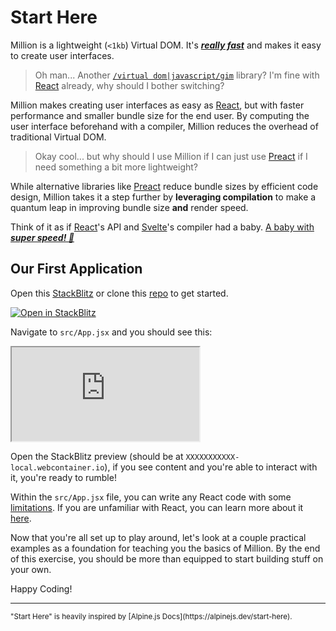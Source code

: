 # Start Here


Million is a lightweight (`<1kb`) Virtual DOM. It's [_**really fast**_](https://millionjs.org/benchmarks) and makes it easy to create user interfaces.

> Oh man... Another [`/virtual dom|javascript/gim`](https://regexr.com/6mr5f) library? I'm fine with [React](https://reactjs.org) already, why should I bother switching?

Million makes creating user interfaces as easy as [React](https://reactjs.org), but with faster performance and smaller bundle size for the end user. By computing the user interface beforehand with a compiler, Million reduces the overhead of traditional Virtual DOM.

> Okay cool... but why should I use Million if I can just use [Preact](https://preactjs.com/) if I need something a bit more lightweight?

While alternative libraries like [Preact](https://preactjs.com/) reduce bundle sizes by efficient code design, Million takes it a step further by **leveraging compilation** to make a quantum leap in improving bundle size **and** render speed.

Think of it as if [React](https://preactjs.com/)'s API and [Svelte](https://svelte.dev/)'s compiler had a baby. [A baby with _**super speed! 👶**_](https://millionjs.org/benchmarks)

## Our First Application

Open this [StackBlitz](https://stackblitz.com/github/aidenybai/million-react-compat?file=src%2FApp.jsx) or clone this [repo](https://github.com/aidenybai/million-react-compat) to get started.

[![Open in StackBlitz](https://developer.stackblitz.com/img/open_in_stackblitz.svg)](https://stackblitz.com/github/aidenybai/million-react-compat?file=src%2FApp.jsx)

Navigate to `src/App.jsx` and you should see this:
<br />
<iframe style={{ width: '100%', height: '69vh' }} src="https://stackblitz.com/github/aidenybai/million-react-compat?file=src%2FApp.jsx&embed=1&hideExplorer=1&hidedevtools=1&devtoolsheight=0"></iframe>

Open the StackBlitz preview (should be at `XXXXXXXXXXX-local.webcontainer.io`), if you see content and you're able to interact with it, you're ready to rumble!

Within the `src/App.jsx` file, you can write any React code with some [limitations](https://github.com/aidenybai/million-react-compat#limitations). If you are unfamiliar with React, you can learn more about it [here](https://reactjs.org/docs/getting-started.html).

Now that you're all set up to play around, let's look at a couple practical examples as a foundation for teaching you the basics of Million. By the end of this exercise, you should be more than equipped to start building stuff on your own.

Happy Coding!

---

<small>
  "Start Here" is heavily inspired by [Alpine.js
  Docs](https://alpinejs.dev/start-here).
</small>
